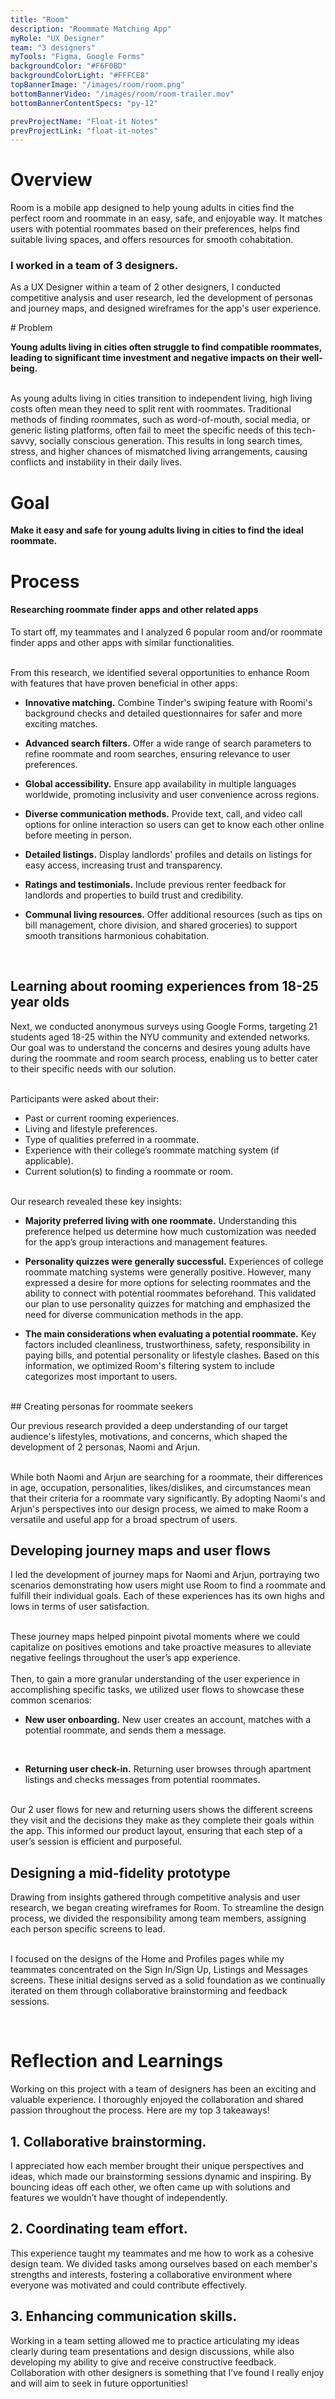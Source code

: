 ```yaml
---
title: "Room"
description: "Roommate Matching App"
myRole: "UX Designer"
team: "3 designers"
myTools: "Figma, Google Forms"
backgroundColor: "#F6F0BD"
backgroundColorLight: "#FFFCE8"
topBannerImage: "/images/room/room.png"
bottomBannerVideo: "/images/room/room-trailer.mov"
bottomBannerContentSpecs: "py-12"

prevProjectName: "Float-it Notes"
prevProjectLink: "float-it-notes"
---
```


# Overview

Room is a mobile app designed to help young adults in cities find the perfect room and roommate in an easy, safe, and enjoyable way.  It matches users with potential roommates based on their preferences, helps find suitable living spaces, and offers resources for smooth cohabitation.

### I worked in a team of 3 designers.

As a UX Designer within a team of 2 other designers, I conducted competitive analysis and user research, led the development of personas and journey maps, and designed wireframes for the app's user experience.

<div className="projectColorBlock" style={{backgroundColor: frontmatter.backgroundColorLight}}>
# Problem

**Young adults living in cities often struggle to find compatible roommates, leading to significant time investment and negative impacts on their well-being.**

<br />
As young adults living in cities transition to independent living, high living costs
often mean they need to split rent with roommates. Traditional methods of finding roommates,
such as word-of-mouth, social media, or generic listing platforms, often fail to meet the specific needs of this tech-savvy, socially
conscious generation. This results in long search times, stress, and higher chances of mismatched living arrangements, causing conflicts
and instability in their daily lives.

# Goal

**Make it easy and safe for young adults living in cities to find the ideal roommate.**

</div>

# Process

#### Researching roommate finder apps and other related apps

To start off, my teammates and I analyzed 6 popular room and/or roommate finder apps and other apps with similar functionalities.

<br />
From this research, we identified several opportunities to enhance Room with features
that have proven beneficial in other apps:

- **Innovative matching.** Combine Tinder's swiping feature with Roomi's background checks and detailed questionnaires for safer and more exciting matches.

- **Advanced search filters.** Offer a wide range of search parameters to refine roommate and room searches, ensuring relevance to user preferences.

- **Global accessibility.** Ensure app availability in multiple languages worldwide, promoting inclusivity and user convenience across regions.

- **Diverse communication methods.** Provide text, call, and video call options for online interaction so users can get to know each other online before meeting in person.

- **Detailed listings.** Display landlords' profiles and details on listings for easy access, increasing trust and transparency.

- **Ratings and testimonials.** Include previous renter feedback for landlords and properties to build trust and credibility.

- **Communal living resources.** Offer additional resources (such as tips on bill management, chore division, and shared groceries) to support smooth transitions harmonious cohabitation.

<br />
<ImageContainer
  images={["/images/room/room-competitors.png"]}
  description="Apps with similar solutions and target audiences researched"
  bordered
/>

## Learning about rooming experiences from 18-25 year olds

Next, we conducted anonymous surveys using Google Forms, targeting 21 students aged 18-25 within the NYU community and extended networks. Our goal was to understand the concerns and desires young adults have during the roommate and room search process, enabling us to better cater to their specific needs with our solution.

<br />
Participants were asked about their:

- Past or current rooming experiences.
- Living and lifestyle preferences.
- Type of qualities preferred in a roommate.
- Experience with their college’s roommate matching system (if applicable).
- Current solution(s) to finding a roommate or room.

<br />
Our research revealed these key insights:

- **Majority preferred living with one roommate.** Understanding this preference helped us determine how much customization was needed for the app’s group interactions and management features.

- **Personality quizzes were generally successful.** Experiences of college roommate matching systems were generally positive. However, many expressed a desire for more options for selecting roommates and the ability to connect with potential roommates beforehand. This validated our plan to use personality quizzes for matching and emphasized the need for diverse communication methods in the app.

- **The main considerations when evaluating a potential roommate.** Key factors included cleanliness, trustworthiness, safety, responsibility in paying bills, and potential personality or lifestyle clashes. Based on this information, we optimized Room's filtering system to include categorizes most important to users.

<br />
## Creating personas for roommate seekers

Our previous research provided a deep understanding of our target audience's lifestyles, motivations, and concerns, which shaped the development of 2 personas, Naomi and Arjun.

<br />
While both Naomi and Arjun are searching for a roommate, their differences in age,
occupation, personalities, likes/dislikes, and circumstances mean that their criteria
for a roommate vary significantly. By adopting Naomi's and Arjun's perspectives
into our design process, we aimed to make Room a versatile and useful app for a broad spectrum of users.

<br />
<ImageContainer
  images={["/images/room/room-persona1.png", "/images/room/room-persona2.png"]}
  description="Two personas, Naomi and Arjun, representing diverse user groups"
  bordered
/>

## Developing journey maps and user flows

I led the development of journey maps for Naomi and Arjun, portraying two scenarios demonstrating how users might use Room to find a roommate and fulfill their individual goals. Each of these experiences has its own highs and lows in terms of user satisfaction.

<br />
These journey maps helped pinpoint pivotal moments where we could capitalize on positives
emotions and take proactive measures to alleviate negative feelings throughout the
user’s app experience.

<br />
<ImageContainer images={["/images/room/room-journeyMap1.png"]} bordered />
<ImageContainer
  images={["/images/room/room-journeyMap2.png"]}
  description="User journeys of Naomi and Arjun captured in experience maps"
  bordered
/>

<br />
Then, to gain a more granular understanding of the user experience in accomplishing
specific tasks, we utilized user flows to showcase these common scenarios:

<br />

- **New user onboarding.** New user creates an account, matches with a potential roommate,
  and sends them a message.

<br />

- **Returning user check-in.** Returning user browses through apartment listings and
  checks messages from potential roommates.

<br />
Our 2 user flows for new and returning users shows the different screens they visit
and the decisions they make as they complete their goals within the app. This informed
our product layout, ensuring that each step of a user’s session is efficient and purposeful.

<br />
<ImageContainer
  images={[
    "/images/room/room-userFlow1.png",
    "/images/room/room-userFlow2.png",
  ]}
  description="Two user flows for new and returning users"
  bordered
/>

## Designing a mid-fidelity prototype

Drawing from insights gathered through competitive analysis and user research, we began creating wireframes for Room. To streamline the design process, we divided the responsibility among team members, assigning each person specific screens to lead.

<br />I focused on the designs of the Home and Profiles pages while my teammates
concentrated on the Sign In/Sign Up, Listings and Messages screens. These
initial designs served as a solid foundation as we continually iterated on them
through collaborative brainstorming and feedback sessions.

<br />
<ImageContainer
  images={["/images/room/room-wireframes.png"]}
  description="Mid-fidelity wireframes for Room"
  bordered
/>

# Reflection and Learnings

Working on this project with a team of designers has been an exciting and valuable experience. I thoroughly enjoyed the collaboration and shared passion throughout the process. Here are my top 3 takeaways!

## 1. Collaborative brainstorming.

I appreciated how each member brought their unique perspectives and ideas, which made our brainstorming sessions dynamic and inspiring. By bouncing ideas off each other, we often came up with solutions and features we wouldn’t have thought of independently.

## 2. Coordinating team effort.

This experience taught my teammates and me how to work as a cohesive design team. We divided tasks among ourselves based on each member's strengths and interests, fostering a collaborative environment where everyone was motivated and could contribute effectively.

## 3. Enhancing communication skills.

Working in a team setting allowed me to practice articulating my ideas clearly during team presentations and design discussions, while also developing my ability to give and receive constructive feedback. Collaboration with other designers is something that I’ve found I really enjoy and will aim to seek in future opportunities!
